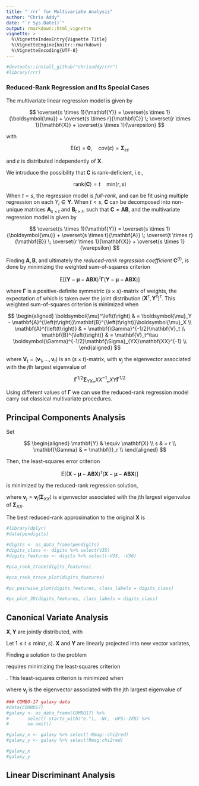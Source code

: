 ```yaml
---
title: "`rrr` for Multivariate Analysis"
author: "Chris Addy"
date: "`r Sys.Date()`"
output: rmarkdown::html_vignette
vignette: >
  %\VignetteIndexEntry{Vignette Title}
  %\VignetteEngine{knitr::rmarkdown}
  %\VignetteEncoding{UTF-8}
---
```

```r
#devtools::install_github("chrisaddy/rrr")
#library(rrr)
```

### Reduced-Rank Regression and Its Special Cases

The multivariate linear regression model is given by

$$
\overset{s \times 1}{\mathbf{Y}} = \overset{s \times 1}{\boldsymbol{\mu}} + \overset{s \times r}{\mathbf{C}} \; \overset{r \times 1}{\mathbf{X}} + \overset{s \times 1}{\varepsilon}
$$

with

$$
\mathrm{E}\left(\varepsilon\right) = \mathbf{0}, \quad \mathrm{cov}\left(\varepsilon\right) = \mathbf{\Sigma}_{\varepsilon \varepsilon}
$$

and $\varepsilon$ is distributed independently of $\mathbf{X}.$

We introduce the possibility that $\mathbf{C}$ is rank-deficient, i.e.,

$$
\mathrm{rank}\left(\mathbf{C}\right) = t \quad \mathrm{min}\left(r, s \right)
$$

When $t = s$, the regression model is *full-rank*, and can be fit using multiple regression on each $Y_i \in \mathbf{Y}.$ When $t < s$, $\mathbf{C}$ can be decomposed into non-unique matrices $\mathbf{A}_{s \times t}$ and $\mathbf{B}_{t \times r}$, such that $\mathbf{C} = \mathbf{AB},$ and the multivariate regression model is given by

$$
\overset{s \times 1}{\mathbf{Y}} = \overset{s \times 1}{\boldsymbol{\mu}} + \overset{s \times t}{\mathbf{A}} \; \overset{t \times r}{\mathbf{B}} \; \overset{r \times 1}{\mathbf{X}} + \overset{s \times 1}{\varepsilon}
$$

Finding $\mathbf{A}, \mathbf{B}$, and ultimately the *reduced-rank regression coefficient* $\mathbf{C}^{\left(t\right)}$, is done by minimizing the weighted sum-of-squares criterion

$$
\mathrm{E}\left[\left(\mathbf{Y} - \boldsymbol{\mu} - \mathbf{ABX}\right)^\tau \mathbf{\Gamma}\left(\mathbf{Y} - \boldsymbol{\mu} - \mathbf{ABX}\right)\right]
$$

where $\boldsymbol{\Gamma}$ is a positive-definite symmetric $\left(s \times s\right)$-matrix of weights, the expectation of which is taken over the joint distribution $\left(\mathbf{X}^\tau, \mathbf{Y}^\tau\right)^\tau$. This weighted sum-of-squares criterion is minimized when

$$
\begin{aligned}
	\boldsymbol{\mu}^\left(t\right) & = \boldsymbol{\mu}_Y - \mathbf{A}^{\left(t\right)}\mathbf{B}^{\left(t\right)}\boldsymbol{\mu}_X \\
	\mathbf{A}^{\left(t\right)} & = \mathbf{\Gamma}^{-1/2}\mathbf{V}_t \\
	\mathbf{B}^{\left(t\right)} & = \mathbf{V}_t^\tau \boldsymbol{\Gamma}^{-1/2}\mathbf{\Sigma}_{YX}\mathbf{XX}^{-1} \\
\end{aligned}
$$

where $\mathbf{V}_t = \left(\mathbf{v}_1, \dots, \mathbf{v}_t\right)$ is an $\left(s \times t\right)$-matrix, with $\mathbf{v}_j$ the eigenvector associated with the $j$th largest eigenvalue of

$$
\mathbf{\Gamma}^{1/2} \mathbf{\Sigma}_{YX} \mathbf_{XX}^{-1} \mathbf_{XY} \mathbf{\Gamma}^{1/2}
$$

Using different values of $\mathbf{\Gamma}$ we can use the reduced-rank regression model carry out classical multivariate procedures.

## Principal Components Analysis

Set

$$
\begin{aligned}
	\mathbf{Y} & \equiv \mathbf{X} \\
	s & = r \\
	\mathbf{\Gamma} & = \mathbf{I}_r \\
\end{aligned}
$$
	
Then, the least-squares error criterion

$$
	\mathrm{E}\left[\left(\mathbf{X} - \boldsymbol{\mu} - \mathbf{A}\mathbf{B}\mathbf{X}\right)^\tau\left(\mathbf{X} - \boldsymbol{\mu} - \mathbf{A}\mathbf{B}\mathbf{X}\right)\right]
$$

is minimized by the reduced-rank regression solution,

\begin{equation}
	\begin{aligned}
		\mathbf{A}^{\left(t\right)} & = \left(\mathbf{v}_1, \dots, \mathbf{v}_t\right) \\
		\mathbf{B}^{\left(t\right)} & = \mathbf{A}^{\left(t\right) \tau} \\
		\boldsymbol{\mu}^{\left(t\right)} & = \left(\mathbf{I}_r - \mathbf{A}^{\left(t\right)}\mathbf{B}^{\left(t\right)}\right)\boldsymbol{\mu}_X \\
	\end{aligned}
\end{equation}

where $\mathbf{v}_j = \mathbf{v}_j \left(\mathbf{\Sigma}_{XX}\right)$ is eigenvector associated with the $j$th largest eigenvalue of  $\mathbf{\Sigma}_{XX}.$

The best reduced-rank approximation to the original $\mathbf{X}$ is

\begin{equation}
	\begin{aligned}
		\hat{\mathbf{X}}^{\left(t\right)} & =
		\boldsymbol{\mu}^{\left(t\right)} + \mathbf{A}^{\left(t\right)}\mathbf{B}^{\left(t\right)} \mathbf{X}
	\end{aligned}
\end{equation}

```r
#library(dplyr)
#data(pendigits)

#digits <- as_data_frame(pendigits)
#digits_class <- digits %>% select(V35)
#digits_features <- digits %>% select(-V35, -V36)

#pca_rank_trace(digits_features)

#pca_rank_trace_plot(digits_features)

#pc_pairwise_plot(digits_features, class_labels = digits_class)

#pc_plot_3D(digits_features, class_labels = digits_class)
```

## Canonical Variate Analysis

$\mathbf{X}, \mathbf{Y}$ are jointly distributed, with

\begin{equation}
	\begin{aligned}
		\mathrm{E}\left\{
		\begin{pmatrix}
			\mathbf{X} \\
			\mathbf{Y} \\
		\end{pmatrix}
		\right\} =
		\begin{pmatrix}
			\boldsymbol{\mu}_X \\
			\boldsymbol{\mu}_Y \\
		\end{pmatrix}, \quad
		\mathrm{cov}\left\{
		\begin{pmatrix}
			\mathbf{X} \\
			\mathbf{Y} \\
		\end{pmatrix}\right\} =
		\begin{pmatrix}
			\mathbf{\Sigma}_{XX} & \mathbf{\Sigma}_{XY} \\
			\mathbf{\Sigma}_{YX} & \mathbf{\Sigma}_{YY} \\
		\end{pmatrix}
	\end{aligned}
\end{equation}

Let $1 \leq t \leq \mathrm{min}\left(r, s\right)$. $\mathbf{X}$ and $\mathbf{Y}$ are linearly projected into new vector variates,

\begin{equation}
	\begin{aligned}
		\boldsymbol{\xi}_{t \times 1} = \mathbf{G}_{t \times r} \mathbf{X}_{r \times 1}, \quad \boldsymbol{\omega}_{t \times 1} = \mathbf{H}_{t \times s} \mathbf{X}_{s \times 1}
		\end{aligned}
		\end{equation}

Finding a solution to the problem

\begin{equation}
	\begin{aligned}
		\boldsymbol{\xi} \approx \boldsymbol{\nu} + \boldsymbol{\omega}
	\end{aligned}
\end{equation}

requires minimizing the least-squares criterion

\begin{equation}
	\begin{aligned}
		\mathrm{E}\left[\left(\mathbf{H}\mathbf{Y} - \boldsymbol{\nu} - \mathbf{G}\mathbf{X}\right)\left(\mathbf{H}\mathbf{Y} - \boldsymbol{\nu} - \mathbf{G}\mathbf{X}\right)^\tau\right]
	\end{aligned},

where we assume $\mathrm{cov}\left(\boldsymbol{\omega}\right) = \mathbf{I}_t$.
\end{equation}. This least-squares criterion is minimized when

\begin{equation}
	\begin{aligned}
		\boldsymbol{\nu}^{\left(t\right)} & = \mathbf{H}^{\left(t\right)} \boldsymbol{\mu}_Y - \mathbf{G}^{\left(t\right)}\boldsymbol{\mu}_Y \\
		\mathbf{G}^{\left(t\right)} & =
		\begin{pmatrix}
			\mathbf{v}_1^\tau \\
			\vdots \\
			\mathbf{v}_t^\tau \\
		\end{pmatrix}
		\mathbf{\Sigma}_{YY}^{-1/2} \mathbf{\Sigma}_{YX}\mathbf{\Sigma}_{XX}^{-1} \\
		\mathbf{H}^{\left(t\right)} & =
		\begin{pmatrix}
			\mathbf{v}_1^\tau \\
			\vdots \\
			\mathbf{v}_t^\tau \\
		\end{pmatrix}
		\mathbf{\Sigma}_{YY}^{-1/2} \\
	\end{aligned}
\end{equation}

where $\mathbf{v}_j$ is the eigenvector associated with the $j$th largest eigenvalue of

\begin{equation}
	\begin{aligned}
		\mathbf{R} & = \mathbf{\Sigma}_{YY}^{-1/2}\mathbf{\Sigma}_{YX} \mathbf{\Sigma}_{XX}^{-1} \mathbf{\Sigma}_{XY} \mathbf{\Sigma}_{YY}^{-1/2}
	\end{aligned}
\end{equation}

```r
### COMBO-17 galaxy data
#data(COMBO17)
#galaxy <- as_data_frame(COMBO17) %>%
#       select(-starts_with("e."), -Nr, -UFS:-IFD) %>%
#       na.omit()

#galaxy_x <- galaxy %>% select(-Rmag:-chi2red)
#galaxy_y <- galaxy %>% select(Rmag:chi2red)

#galaxy_x
#galaxy_y
```

## Linear Discriminant Analysis

